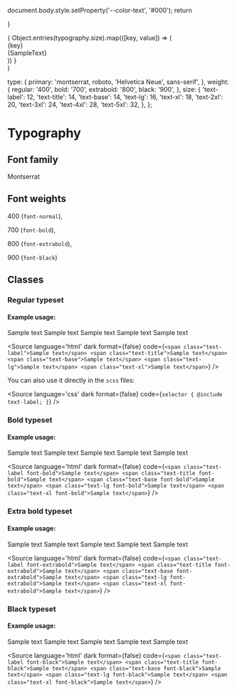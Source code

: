 
<Meta title="Styles/Typography" />

  document.body.style.setProperty('--color-text', '#000');
  return <div></div>
}

<Init />

  <Canvas withSource='none'>
    <div style={{ width: '100%', height: '100%' }}>
      {
        Object.entries(typography.size).map(([key, value]) => (
          <div key={key} style={{ display: 'flex', width: '100%', alignItems: 'baseline', marginBottom: '1rem' }}>
            <div style={{ width: '100px', flexShrink: 0 }}>
              <div style={{ fontSize: '14px', opacity: '0.75' }}>
                {key}
              </div>
            </div>
            <div>
              <div className={key} style={{ fontSize: `${value}px`, fontWeight: fontWeight }}>
                {SampleText}
              </div>
            </div>
          </div>
        ))
      }
    </div>
  </Canvas>
)

  type: {
    primary: 'montserrat, roboto, \'Helvetica Neue\', sans-serif',
  },
  weight: {
    regular: '400',
    bold: '700',
    extrabold: '800',
    black: '900',
  },
  size: {
    'text-label': 12,
    'text-title': 14,
    'text-base': 14,
    'text-lg': 16,
    'text-xl': 18,
    'text-2xl': 20,
    'text-3xl': 24,
    'text-4xl': 28,
    'text-5xl': 32,
  },
};


# Typography

## Font family

Montserrat

## Font weights

400 (`font-normal`),

700 (`font-bold`),

800 (`font-extrabold`),

900 (`font-black`)

## Classes

### Regular typeset

<Typeset fontWeight={typography.weight.regular} />

#### Example usage:
<Canvas withSource="open" withToolbar>
  <span className="text-label">Sample text</span>
  <span className="text-title">Sample text</span>
  <span className="text-base">Sample text</span>
  <span className="text-lg">Sample text</span>
  <span className="text-xl">Sample text</span>
</Canvas>

<Source
  language='html'
  dark
  format={false}
  code={`
<span class="text-label">Sample text</span>
<span class="text-title">Sample text</span>
<span class="text-base">Sample text</span>
<span class="text-lg">Sample text</span>
<span class="text-xl">Sample text</span>
  `}
/>

You can also use it directly in the `scss` files:

<Source
  language='css'
  dark
  format={false}
  code={`
selector {
  @include text-label;
}
  `}
/>

### Bold typeset

<Typeset fontWeight={typography.weight.bold} />

#### Example usage:
<Canvas withSource="open" withToolbar>
  <span className="text-label font-bold">Sample text</span>
  <span className="text-title font-bold">Sample text</span>
  <span className="text-base font-bold">Sample text</span>
  <span className="text-lg font-bold">Sample text</span>
  <span className="text-xl font-bold">Sample text</span>
</Canvas>

<Source
  language='html'
  dark
  format={false}
  code={`
<span class="text-label font-bold">Sample text</span>
<span class="text-title font-bold">Sample text</span>
<span class="text-base font-bold">Sample text</span>
<span class="text-lg font-bold">Sample text</span>
<span class="text-xl font-bold">Sample text</span>
  `}
/>

### Extra bold typeset

<Typeset fontWeight={typography.weight.extrabold} />

#### Example usage:
<Canvas withSource="open" withToolbar>
  <span className="text-label font-extrabold">Sample text</span>
  <span className="text-title font-extrabold">Sample text</span>
  <span className="text-base font-extrabold">Sample text</span>
  <span className="text-lg font-extrabold">Sample text</span>
  <span className="text-xl font-extrabold">Sample text</span>
</Canvas>

<Source
  language='html'
  dark
  format={false}
  code={`
<span class="text-label font-extrabold">Sample text</span>
<span class="text-title font-extrabold">Sample text</span>
<span class="text-base font-extrabold">Sample text</span>
<span class="text-lg font-extrabold">Sample text</span>
<span class="text-xl font-extrabold">Sample text</span>
  `}
/>

### Black typeset

<Typeset fontWeight={typography.weight.black} />

#### Example usage:
<Canvas withSource="none" withToolbar>
  <span className="text-label font-black">Sample text</span>
  <span className="text-title font-black">Sample text</span>
  <span className="text-base font-black">Sample text</span>
  <span className="text-lg font-black">Sample text</span>
  <span className="text-xl font-black">Sample text</span>
</Canvas>

<Source
  language='html'
  dark
  format={false}
  code={`
<span class="text-label font-black">Sample text</span>
<span class="text-title font-black">Sample text</span>
<span class="text-base font-black">Sample text</span>
<span class="text-lg font-black">Sample text</span>
<span class="text-xl font-black">Sample text</span>
  `}
/>
